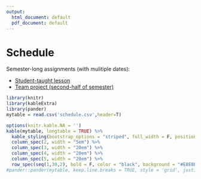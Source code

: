 ```yaml
---
output:
  html_document: default
  pdf_document: default
---
```


# Schedule

Semester-long assignments (with mulitiple dates):

* [Student-taught lesson](https://erwhite1.github.io/QuantReasoning/assignments/0_teaching_a_lesson.html) 
* [Team project (second-half of semester)](https://erwhite1.github.io/QuantReasoning/assignments/0_final_project.html) 

```r
library(knitr)
library(kableExtra)
library(pander)
mytable = read.csv('schedule.csv',header=T)

options(knitr.kable.NA = '')
kable(mytable, longtable = TRUE) %>%
  kable_styling(bootstrap_options = "striped", full_width = F, position = "left") %>% 
  column_spec(2, width = "5em") %>%
  column_spec(3, width = "20em") %>%
  column_spec(4, width = "20em") %>%
  column_spec(5, width = "20em") %>%
  row_spec(seq(1,30,2), bold = F, color = "black", background = "#E8E8E8")
#pander::pander(mytable, keep.line.breaks = TRUE, style = 'grid', justify = 'left')

```

